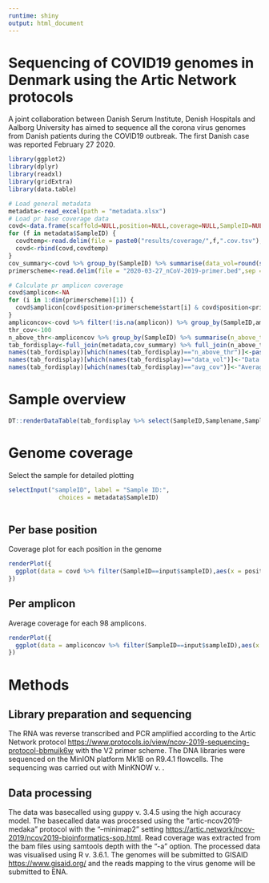 ```yaml
---
runtime: shiny
output: html_document
---
```


# Sequencing of COVID19 genomes in Denmark using the Artic Network protocols
A joint collaboration between Danish Serum Institute, Denish Hospitals and Aalborg University has aimed to sequence all the corona virus genomes from Danish patients during the COVID19 outbreak. The first Danish case was reported February 27 2020. 

```r
library(ggplot2)
library(dplyr)
library(readxl)
library(gridExtra)
library(data.table)
```

```r
# Load general metadata
metadata<-read_excel(path = "metadata.xlsx")
# Load pr base coverage data
covd<-data.frame(scaffold=NULL,position=NULL,coverage=NULL,SampleID=NULL)
for (f in metadata$SampleID) {
  covdtemp<-read.delim(file = paste0("results/coverage/",f,".cov.tsv"),sep = "\t",header = T) %>% mutate(SampleID=f)
  covd<-rbind(covd,covdtemp)
}
cov_summary<-covd %>% group_by(SampleID) %>% summarise(data_vol=round(sum(coverage)/10^6),avg_cov=round(sum(coverage)/max(position)),zeros=length(which(coverage==0)))
primerscheme<-read.delim(file = "2020-03-27_nCoV-2019-primer.bed",sep = "\t",header = F,col.names = c("track","start","end","amplicon"))

# Calculate pr amplicon coverage
covd$amplicon<-NA
for (i in 1:dim(primerscheme)[1]) {
  covd$amplicon[covd$position>primerscheme$start[i] & covd$position<primerscheme$end[i]]<-as.character(primerscheme$amplicon[i])
}
ampliconcov<-covd %>% filter(!is.na(amplicon)) %>% group_by(SampleID,amplicon) %>% summarise(coverage=mean(coverage))
thr_cov<-100
n_above_thr<-ampliconcov %>% group_by(SampleID) %>% summarise(n_above_thr=length(which(coverage>thr_cov)))
tab_fordisplay<-full_join(metadata,cov_summary) %>% full_join(n_above_thr)
names(tab_fordisplay)[which(names(tab_fordisplay)=="n_above_thr")]<-paste0('# amplicons\nabove ',thr_cov,"x\ncoverage")
names(tab_fordisplay)[which(names(tab_fordisplay)=="data_vol")]<-"Data (Mbp)"
names(tab_fordisplay)[which(names(tab_fordisplay)=="avg_cov")]<-"Average\ncoverage"
```




# Sample overview
```r
DT::renderDataTable(tab_fordisplay %>% select(SampleID,Samplename,Sampletype,qPCR_Ct,Primetscheme,`Data (Mbp)`,`Average\ncoverage`,paste0('# amplicons\nabove ',thr_cov,"x\ncoverage")))
```

# Genome coverage
Select the sample for detailed plotting

```r
selectInput("sampleID", label = "Sample ID:",
              choices = metadata$SampleID)
  
```
 
## Per base position 
Coverage plot for each position in the genome
 
```r
renderPlot({
  ggplot(data = covd %>% filter(SampleID==input$sampleID),aes(x = position,y = coverage,col=SampleID))+geom_line()+scale_y_log10()
})
```

## Per amplicon
Average coverage for each 98 amplicons.

```r
renderPlot({
  ggplot(data = ampliconcov %>% filter(SampleID==input$sampleID),aes(x = amplicon,y = coverage,col=SampleID))+geom_point()+scale_y_log10()+theme(axis.text.x = element_text(size=8,angle = 90))+expand_limits(y=10)+geom_hline(yintercept = 100,linetype="dashed",col="blue")
})
```

# Methods
## Library preparation and sequencing
The RNA was reverse transcribed and PCR amplified according to the Artic Network protocol [https://www.protocols.io/view/ncov-2019-sequencing-protocol-bbmuik6w](https://www.protocols.io/view/ncov-2019-sequencing-protocol-bbmuik6w) with the V2 primer scheme. The DNA libraries were sequenced on the MinION platform Mk1B on R9.4.1 flowcells. The sequencing was carried out with MinKNOW v. .

## Data processing
The data was basecalled using guppy v. 3.4.5 using the high accuracy model. The basecalled data was processed using the "artic-ncov2019-medaka" protocol with the "--minimap2" setting  [https://artic.network/ncov-2019/ncov2019-bioinformatics-sop.html](https://artic.network/ncov-2019/ncov2019-bioinformatics-sop.html). Read coverage was extracted from the bam files using samtools depth with the "-a" option. The processed data was visualised using R v. 3.6.1. The genomes will be submitted to GISAID [https://www.gisaid.org/](https://www.gisaid.org/) and the reads mapping to the virus genome will be submitted to ENA.

